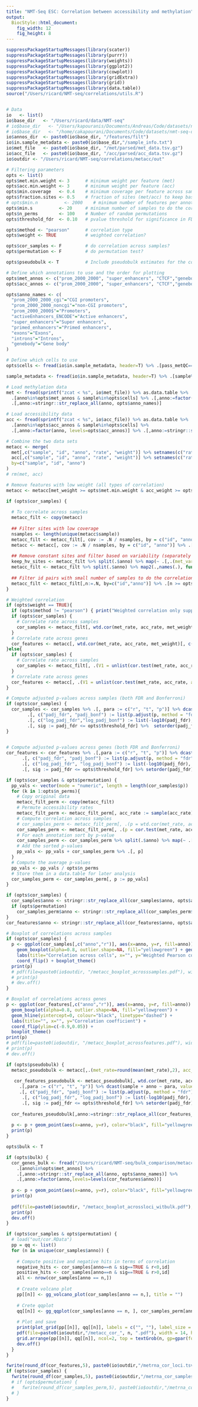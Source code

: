 ```yaml
---
title: "NMT-Seq ESC: Correlation between accessibility and methylation"
output: 
  BiocStyle::html_document: 
    fig_width: 12
    fig_height: 8
---
```


```r
suppressPackageStartupMessages(library(scater))
suppressPackageStartupMessages(library(purrr))
suppressPackageStartupMessages(library(weights))
suppressPackageStartupMessages(library(ggplot2))
suppressPackageStartupMessages(library(cowplot))
suppressPackageStartupMessages(library(gridExtra))
suppressPackageStartupMessages(library(grid))
suppressPackageStartupMessages(library(data.table))
source("/Users/ricard/NMT-seq/correlations/utils.R")
```

```r
```

<!-- # Parse and filter data -->
```r
# Data
io   <- list()
io$base_dir   <- "/Users/ricard/data/NMT-seq"
# io$base_dir   <- "/Users/kapouranis/Documents/Andreas/Code/datasets/nmt-seq-data"
# io$base_dir   <- "/home/cakapourani/Documents/Code/datasets/nmt-seq-data"
io$annos_dir  <- paste0(io$base_dir, "/features/filt")
io$in.sample_metadata <- paste0(io$base_dir,"/sample_info.txt")
io$met_file   <- paste0(io$base_dir, "/met/parsed/met_data.tsv.gz")
io$acc_file   <- paste0(io$base_dir, "/acc/parsed/acc_data.tsv.gz")
io$outdir <- "/Users/ricard/NMT-seq/correlations/metacc/out"

# Filtering parameters
opts <- list()
opts$met.min.weight <- 3      # minimum weight per feature (met)
opts$acc.min.weight <- 3      # minimum weight per feature (acc)
opts$min.coverage   <- 0.4    # minimum coverage per feature across samples (met/acc)
opts$fraction.sites <- 0.5    # fraction of sites (met/acc) to keep based on variance
# opts$min.n          <- 2000    # minimum number of features per annotation
opts$min.s          <- 20     # minimum number of samples to do the correlation
opts$n_perms        <- 100    # Number of random permutations
opts$threshold_fdr  <- 0.10   # pvalue threshold for significance in FDR

opts$method <- "pearson"      # correlation type
opts$weight <- TRUE           # weighted correlation?

opts$cor_samples <- F         # do correlation across samples?
opts$permutation <- F         # do permutation test?

opts$pseudobulk <- T          # Include pseudobulk estimates for the correlation across genes?

# Define which annotations to use and the order for plotting
opts$met_annos <- c("prom_2000_2000", "super_enhancers", "CTCF","genebody","p300","Oct4","DHS","Nanog","CGI","activeEnhancers_ENCODE")
opts$acc_annos <- c("prom_2000_2000", "super_enhancers", "CTCF","genebody","p300","Oct4","DHS","Nanog","CGI","activeEnhancers_ENCODE")

opts$anno_names <- c(
  "prom_2000_2000_cgi"="CGI promoters",
  "prom_2000_2000_noncgi"="non-CGI promoters",
  "prom_2000_2000$"="Promoters",
  "activeEnhancers_ENCODE"="Active enhancers",
  "super_enhancers"="Super enhancers",
  "primed_enhancers"="Primed enhancers",
  "exons"="Exons",
  "introns"="Introns",
  "genebody"="Gene body"
)

# Define which cells to use
opts$cells <- fread(io$in.sample_metadata, header=T) %>% .[pass_metQC==T & pass_accQC==T,sample]
```

<!-- Load sample metadata -->
```r
sample_metadata <- fread(io$in.sample_metadata, header=T) %>% .[sample%in%opts$cells]
```


<!-- Load methylation and accessibility data -->
```r

# Load methylation data
met <- fread(sprintf("zcat < %s", io$met_file)) %>% as.data.table %>% 
  .[anno%in%opts$met_annos & sample%in%opts$cells] %>% .[,anno:=factor(anno, levels=opts$met_annos)] %>%
  .[,anno:=stringr::str_replace_all(anno, opts$anno_names)]

# Load accessibility data
acc <- fread(sprintf("zcat < %s", io$acc_file)) %>% as.data.table %>% 
  .[anno%in%opts$acc_annos & sample%in%opts$cells] %>% 
  .[,anno:=factor(anno, levels=opts$acc_annos)] %>% .[,anno:=stringr::str_replace_all(anno, opts$anno_names)]

# Combine the two data sets
metacc <- merge(
  met[,c("sample", "id", "anno", "rate", "weight")] %>% setnames(c("rate", "weight"), c("met_rate", "met_weight")),
  acc[,c("sample", "id", "anno", "rate", "weight")] %>% setnames(c("rate", "weight"), c("acc_rate", "acc_weight")),
  by=c("sample", "id", "anno")
)
# rm(met, acc)

```

<!-- Filter data to correlate acros loci -->
```r
# Remove features with low weight (all types of correlation)
metacc <- metacc[met_weight >= opts$met.min.weight & acc_weight >= opts$acc.min.weight]
```

<!-- Filter data to correlate acros samples -->
```r

if (opts$cor_samples) {
  
  # To correlate across samples
  metacc_filt <- copy(metacc)
  
  ## Filter sites with low coverage
  nsamples <- length(unique(metacc$sample))
  metacc_filt <- metacc_filt[, cov := .N / nsamples, by = c("id", "anno")] %>% .[cov >= opts$min.coverage] %>% .[, cov := NULL]
  metacc <- metacc[, cov := .N / nsamples, by = c("id", "anno")] %>% .[cov >= opts$min.coverage] %>% .[, cov := NULL]
  
  ## Remove constant sites and filter based on variability (separately for each feature)
  keep_hv_sites <- metacc_filt %>% split(.$anno) %>% map(~ .[,.(met_var = wtd.var(met_rate, met_weight), acc_var = wtd.var(acc_rate, acc_weight)), by = c("id")] %>% .[met_var > 2 | acc_var > 2] %>% .[, var := acc_var * met_var] %>% setorder(-var)  %>% head(n = nrow(.) * opts$fraction.sites) %>% .$id)
  metacc_filt <- metacc_filt %>% split(.$anno) %>% map2(.,names(.), function(x,y) x[id %in% keep_hv_sites[[y]]]) %>% rbindlist
  
  ## Filter id pairs with small number of samples to do the correlation
  metacc_filt <- metacc_filt[,n:=.N, by=c("id","anno")] %>% .[n >= opts$min.s] %>% .[,n:=NULL]
}
```

<!-- Compute correlations  -->
```r
# Weighted correlation
if (opts$weight == TRUE){
  if (opts$method != "pearson") { print("Weighted correlation only supported for pearson"); stop() }
  if (opts$cor_samples) {
    # Correlate rate across samples
    cor_samples <- metacc_filt[, wtd.cor(met_rate, acc_rate, met_weight)[, c("correlation", "t.value", "p.value")], by = c("id", "anno")]
  }
  # Correlate rate across genes
  cor_features <- metacc[, wtd.cor(met_rate, acc_rate, met_weight)[, c("correlation", "t.value", "p.value")], by = c("sample", "anno")]
}else{
  if (opts$cor_samples) {
    # Correlate rate across samples
    cor_samples <- metacc_filt[, .(V1 = unlist(cor.test(met_rate, acc_rate, alternative = "two.sided", method = opts$method)[c("estimate", "statistic", "p.value")])), by = c("id", "anno")]
  }
  # Correlate rate across genes
  cor_features <- metacc[, .(V1 = unlist(cor.test(met_rate, acc_rate, alternative = "two.sided", method = opts$method)[c("estimate", "statistic", "p.value")])), by = c("sample", "anno")]
}

# Compute adjusted p-values across samples (both FDR and Bonferroni)
if (opts$cor_samples) {
  cor_samples <- cor_samples %>% .[, para := c("r", "t", "p")] %>% dcast(id + anno ~ para, value.var = "V1") %>%
        .[, c("padj_fdr", "padj_bonf") := list(p.adjust(p, method = "fdr"), p.adjust(p, method = "bonferroni")), by = anno] %>%
        .[, c("log_padj_fdr","log_padj_bonf") := list(-log10(padj_fdr), -log10(padj_bonf))] %>%
        .[, sig := padj_fdr <= opts$threshold_fdr] %>%  setorder(padj_fdr)
}
  

# Compute adjusted p-values across genes (both FDR and Bonferroni)
cor_features <- cor_features %>% .[,para := c("r", "t", "p")] %>% dcast(sample + anno ~ para, value.var = "V1") %>% 
      .[, c("padj_fdr", "padj_bonf") := list(p.adjust(p, method = "fdr"), p.adjust(p, method = "bonferroni")), by = anno] %>%
      .[, c("log_padj_fdr", "log_padj_bonf") := list(-log10(padj_fdr), -log10(padj_bonf))] %>%
      .[, sig := padj_fdr <= opts$threshold_fdr] %>% setorder(padj_fdr)
```


<!-- Run permutation test for correlations  -->
```r
if (opts$cor_samples & opts$permutation) {
  pp_vals <- vector(mode = "numeric", length = length(cor_samples$p))
  for (k in 1:opts$n_perms){
    # Copy original data
    metacc_filt_perm <- copy(metacc_filt)
    # Permute accessibility rates
    metacc_filt_perm <- metacc_filt_perm[, acc_rate := sample(acc_rate), by = c("id", "anno")]
    # Compute correlation across samples
    # cor_samples_perm <- metacc_filt_perm[, .(p = wtd.cor(met_rate, acc_rate, met_weight)[, c("p.value")]), by = c("id", "anno")]
    cor_samples_perm <- metacc_filt_perm[, .(p = cor.test(met_rate, acc_rate, method=opts$method)[["p.value"]]), by = c("id","anno")]
    # For each annotation sort by p-value
    cor_samples_perm <- cor_samples_perm %>% split(.$anno) %>% map(~ .[,.(anno = anno, p = sort(p))]) %>% rbindlist
    # Add the sorted p-values
    pp_vals <- pp_vals + cor_samples_perm %>% .[, p]
  }
  # Compute the average p-values
  pp_vals <- pp_vals / opts$n_perms
  # Store them in a data.table for later analysis
  cor_samples_perm <- cor_samples_perm[, p := pp_vals]
}
```

<!-- Rename annotations -->
```r
if (opts$cor_samples) {
  cor_samples$anno <- stringr::str_replace_all(cor_samples$anno, opts$anno_names) %>% as.factor
  if (opts$permutation)
    cor_samples_perm$anno <- stringr::str_replace_all(cor_samples_perm$anno, opts$anno_names) %>% as.factor
}
cor_features$anno <- stringr::str_replace_all(cor_features$anno, opts$anno_names) %>% as.factor
```

<!-- Boxplot of correlations between accessibility and methylation -->
```r

# Boxplot of correlations across samples
if (opts$cor_samples) {
  p <- ggplot(cor_samples[,c("anno","r")], aes(x=anno, y=r, fill=anno)) +
    geom_boxplot(alpha=0.8, outlier.shape=NA, fill="yellowgreen") + geom_hline(yintercept=0, colour="black", linetype="dashed") +
    labs(title="Correlation across cells", x="", y="Weighted Pearson correlation coefficient") +
    coord_flip() + boxplot_theme()
  print(p)
  # pdf(file=paste0(io$outdir, "/metacc_boxplot_acrosssamples.pdf"), width=8, height=6)
  # print(p)
  # dev.off()
}

# Boxplot of correlations across genes
p <- ggplot(cor_features[,c("anno","r")], aes(x=anno, y=r, fill=anno)) +
  geom_boxplot(alpha=0.8, outlier.shape=NA, fill="yellowgreen") + 
  geom_hline(yintercept=0, colour="black", linetype="dashed") +
  labs(title="", x="", y="Correlation coefficient") +
  coord_flip(ylim=c(-0.9,0.05)) +  
  boxplot_theme()
print(p)
# pdf(file=paste0(io$outdir, "/metacc_boxplot_acrossfeatures.pdf"), width=8, height=6)
# print(p)
# dev.off()

```


```r
if (opts$pseudobulk) {
  metacc_pseudobulk <- metacc[,.(met_rate=round(mean(met_rate),2), acc_rate=round(mean(acc_rate),2), weight=.N),by=c("id","anno")] %>% .[,sample:="pseudobulk"] 
  
   cor_features_pseudobulk <- metacc_pseudobulk[, wtd.cor(met_rate, acc_rate, weight)[, c("correlation", "t.value", "p.value")], by = c("sample", "anno")] %>% 
     .[,para := c("r", "t", "p")] %>% dcast(sample + anno ~ para, value.var = "V1") %>% 
     .[, c("padj_fdr", "padj_bonf") := list(p.adjust(p, method = "fdr"), p.adjust(p, method = "bonferroni")), by = anno] %>%
      .[, c("log_padj_fdr", "log_padj_bonf") := list(-log10(padj_fdr), -log10(padj_bonf))] %>%
      .[, sig := padj_fdr <= opts$threshold_fdr] %>% setorder(padj_fdr)
  
  cor_features_pseudobulk[,anno:=stringr::str_replace_all(cor_features_pseudobulk$anno, opts$anno_names)]
  
  p <- p + geom_point(aes(x=anno, y=r), color="black", fill="yellowgreen", shape=21, size=3.0, data=cor_features_pseudobulk)
  print(p)
}
```

<!-- Include bulk correlations estimates  -->
```r

opts$bulk <- T

if (opts$bulk) {
  cor_genes_bulk <- fread("/Users/ricard/NMT-seq/bulk_comparison/metacc/out/cor_metacc.txt") %>%
    .[anno%in%opts$met_annos] %>% 
    .[,anno:=stringr::str_replace_all(anno, opts$anno_names)] %>%
    .[,anno:=factor(anno,levels=levels(cor_features$anno))]
    
  p <- p + geom_point(aes(x=anno, y=r), color="black", fill="yellowgreen", shape=8, size=3.0, data=cor_genes_bulk)
  print(p)
  
  pdf(file=paste0(io$outdir, "/metacc_boxplot_acrossloci_witbulk.pdf"), width=6, height=5, useDingbats = F)
  print(p)
  dev.off()
}

```

 <!-- Volcano plot of p-values against Pearson's r and QQ-plot of p-values -->
```r

if (opts$cor_samples & opts$permutation) {
  # load("out/cor.RData")
  pp = qq <- list()
  for (n in unique(cor_samples$anno)) {
    
    # Compute positive and negative hits in terms of correlation
    negative_hits <- cor_samples[anno==n & sig==TRUE & r<0,id]
    positive_hits <- cor_samples[anno==n & sig==TRUE & r>0,id]
    all <- nrow(cor_samples[anno == n,])
    
    # Create volcano plot
    pp[[n]] <- gg_volcano_plot(cor_samples[anno == n,], title = "")
    
    # Crete qqplot
    qq[[n]] <- gg_qqplot(cor_samples[anno == n, ], cor_samples_perm[anno == n]$p, title = "")
    
    # Plot and save
    print(plot_grid(pp[[n]], qq[[n]], labels = c("", ""), label_size = 20, ncol = 2, nrow = 1))
    pdf(file=paste0(io$outdir,"/metacc_cor_", n, ".pdf"), width = 14, height = 8, useDingbats = FALSE)
    grid.arrange(pp[[n]], qq[[n]], ncol=2, top = textGrob(n, gp=gpar(fontsize=29, fontface = "bold")), newpage = TRUE)
    dev.off()
  }
}
```

<!-- Save results -->
```r
fwrite(round_df(cor_features,5), paste0(io$outdir,"/metrna_cor_loci.tsv"), sep="\t")
if (opts$cor_samples) {
  fwrite(round_df(cor_samples,5), paste0(io$outdir,"/metrna_cor_samples.tsv"), sep="\t")
  # if (opts$permutation) {
  #   fwrite(round_df(cor_samples_perm,5), paste0(io$outdir,"/metrna_cor_samples_perm.tsv"), sep="\t")
  # }
}
```
